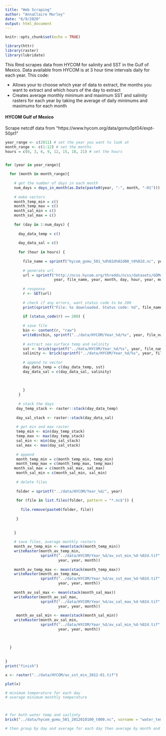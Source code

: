 ```yaml
---
title: "Web Scraping"
author: "AnnaClaire Marley"
date: "6/9/2020"
output: html_document
---
```


```r
knitr::opts_chunk$set(echo = TRUE)
```

```r

library(httr)
library(raster)
library(lubridate)

```

This Rmd scrapes data from HYCOM for salinity and SST in the Gulf of Mexico. Data available from HYCOM is at 3 hour time intervals daily for each year. This code:

* Allows your to choose which year of data to extract, the months you want to extract and which hours of the day to extract
* Creates average monthly minimum and maximum SST and salinity rasters for each year by taking the average of daily minimums and maximums for each month

#### HYCOM Gulf of Mexico 

Scrape netcdf data from "https://www.hycom.org/data/gomu0pt04/expt-50pt1"

```r

year_range <- c(2011) # set the year you want to look at
month_range <- c(1:12) # set the months
hours = c(0, 3, 6, 9, 12, 15, 18, 21) # set the hours


for (year in year_range){
  
  for (month in month_range){
    
    # get the number of days in each month
    num_days = days_in_month(as.Date(paste0(year, "-", month, "-01")))
    
    # make vectors
    month_temp_min = c()
    month_temp_max = c()
    month_sal_min = c()
    month_sal_max = c()
    
    for (day in 1:num_days) {
      
      day_data_temp = c()
      
      day_data_sal = c()
      
      for (hour in hours) {
        
        file_name = sprintf("hycom_gomu_501_%d%02d%02d00_t0%02d.nc", year, month, day, hour)
       
        # generate url
        url = sprintf("http://ncss.hycom.org/thredds/ncss/datasets/GOMu0.04/expt_50.1/data/netcdf/%d/%s?var=salinity&var=water_temp&disableLLSubset=on&disableProjSubset=on&horizStride=1&time_start=%d-%02d-%02dT%02d%%3A00%%3A00Z&time_end=%d-%02d-%02dT%02d%%3A00%%3A00Z&timeStride=1&vertCoord=&accept=netcdf", 
                      year, file_name, year, month, day, hour, year, month, day, hour) 
        
        # response
        r <- GET(url)
        
        # check if any errors, want status code to be 200
        print(sprintf("File: %s downloaded. Status code: %d", file_name, status_code(r)))
        
        if (status_code(r) == 200) {
        
        # save file
        bin <- content(r, "raw")
        writeBin(bin, sprintf("../data/HYCOM/Year_%d/%s", year, file_name))
        
        # extract sea surface temp and salinity
        sst <- brick(sprintf("../data/HYCOM/Year_%d/%s", year, file_name), varname = "water_temp")
        salinity <- brick(sprintf("../data/HYCOM/Year_%d/%s", year, file_name), varname = "salinity")
        
        # append to vector
        day_data_temp = c(day_data_temp, sst)
        day_data_sal = c(day_data_sal, salinity) 
        
        
       
        }
      }
    
      # stack the days  
     day_temp_stack <- raster::stack(day_data_temp)
     
     day_sal_stack <- raster::stack(day_data_sal)
      
     # get min and max raster
     temp_min <- min(day_temp_stack)
     temp_max <- max(day_temp_stack)
     sal_min <- min(day_sal_stack)
     sal_max <- max(day_sal_stack)
     
     # append
     month_temp_min = c(month_temp_min, temp_min)
     month_temp_max = c(month_temp_max, temp_max)
    month_sal_max = c(month_sal_max, sal_max)
     month_sal_min = c(month_sal_min, sal_min)
     
     # delete files
    
     folder = sprintf("../data/HYCOM/Year_%d/", year)
     
     for (file in list.files(folder, pattern = "*.nc$")) {
       
       file.remove(paste0(folder, file))
       
     }
     
    
    }  
    
    # save files, average monthly rasters
    month_av_temp_min <- mean(stack(month_temp_min))
    writeRaster(month_av_temp_min, 
                sprintf("../data/HYCOM/Year_%d/av_sst_min_%d-%02d.tif", 
                        year, year, month))
    
    month_av_temp_max <- mean(stack(month_temp_max))
    writeRaster(month_av_temp_max, 
                sprintf("../data/HYCOM/Year_%d/av_sst_max_%d-%02d.tif", 
                        year, year, month))
    
    month_av_sal_max <- mean(stack(month_sal_max))
    writeRaster(month_av_sal_max, 
                sprintf("../data/HYCOM/Year_%d/av_sal_max_%d-%02d.tif", 
                        year, year, month))
    
     month_av_sal_min <- mean(stack(month_sal_min))
    writeRaster(month_av_sal_min, 
                sprintf("../data/HYCOM/Year_%d/av_sal_min_%d-%02d.tif", 
                        year, year, month))
    
    
  
  }
  
  
}
print("finish")

```


```r

x <- raster("../data/HYCOM/av_sst_min_2012-01.tif")

plot(x)

```



```r
# minimum temperature for each day
# average minimum monthly temperature



# for both water temp and sailinty 
brick("../data/hycom_gomu_501_2012010100_t000.nc", varname = "water_temp")

# then group by day and average for each day then average by month and save that



```

